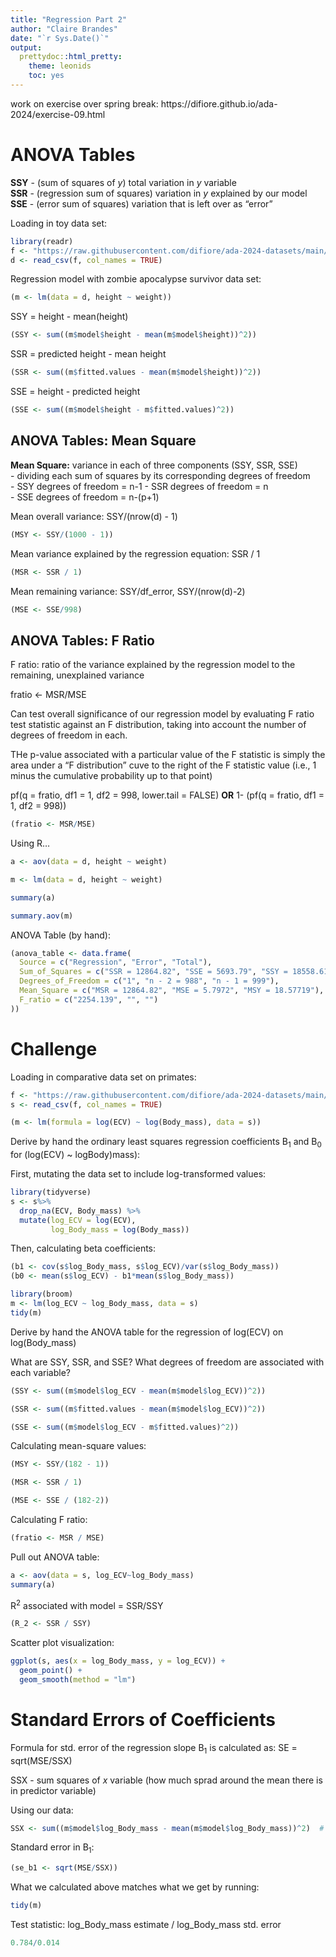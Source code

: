 ```yaml
---
title: "Regression Part 2"
author: "Claire Brandes"
date: "`r Sys.Date()`"
output: 
  prettydoc::html_pretty:
    theme: leonids
    toc: yes
---
```


work on exercise over spring break: https://difiore.github.io/ada-2024/exercise-09.html 

# ANOVA Tables

**SSY** - (sum of squares of *y*) total variation in *y* variable  
**SSR** - (regression sum of squares) variation in *y* explained by our model   
**SSE** - (error sum of squares) variation that is left over as "error"   

Loading in toy data set:

```r
library(readr)
f <- "https://raw.githubusercontent.com/difiore/ada-2024-datasets/main/zombies.csv"
d <- read_csv(f, col_names = TRUE)
```

Regression model with zombie apocalypse survivor data set:

```r
(m <- lm(data = d, height ~ weight))
```

SSY = height - mean(height)

```r
(SSY <- sum((m$model$height - mean(m$model$height))^2))
```

SSR = predicted height - mean height

```r
(SSR <- sum((m$fitted.values - mean(m$model$height))^2))
```

SSE = height - predicted height

```r
(SSE <- sum((m$model$height - m$fitted.values)^2))
```

## ANOVA Tables: Mean Square

**Mean Square:** variance in each of three components (SSY, SSR, SSE)  
- dividing each sum of squares by its corresponding degrees of freedom   
    - SSY degrees of freedom = n-1
    - SSR degrees of freedom = n    
    - SSE degrees of freedom = n-(p+1)
    
Mean overall variance: SSY/(nrow(d) - 1)

```r
(MSY <- SSY/(1000 - 1))
```

Mean variance explained by the regression equation: SSR / 1

```r
(MSR <- SSR / 1)
```

Mean remaining variance: SSY/df_error, SSY/(nrow(d)-2)

```r
(MSE <- SSE/998)
```

## ANOVA Tables: F Ratio

F ratio: ratio of the variance explained by the regression model to the remaining, unexplained variance

fratio <- MSR/MSE

Can test overall significance of our regression model by evaluating F ratio test statistic against an F distribution, taking into account the number of degrees of freedom in each. 

THe p-value associated with a particular value of the F statistic is simply the area under a "F distribution" cuve to the right of the F statistic value (i.e., 1 minus the cumulative probability up to that point)

pf(q = fratio, df1 = 1, df2 = 998, lower.tail = FALSE)
**OR**
1- (pf(q = fratio, df1 = 1, df2 = 998))

```r
(fratio <- MSR/MSE)
```

Using R...

```r
a <- aov(data = d, height ~ weight)

m <- lm(data = d, height ~ weight)

summary(a)

summary.aov(m)
```

ANOVA Table (by hand):

```r
(anova_table <- data.frame(
  Source = c("Regression", "Error", "Total"),
  Sum_of_Squares = c("SSR = 12864.82", "SSE = 5693.79", "SSY = 18558.61"),
  Degrees_of_Freedom = c("1", "n - 2 = 988", "n - 1 = 999"),
  Mean_Square = c("MSR = 12864.82", "MSE = 5.7972", "MSY = 18.57719"),
  F_ratio = c("2254.139", "", "")
))
```

# Challenge

Loading in comparative data set on primates:

```r
f <- "https://raw.githubusercontent.com/difiore/ada-2024-datasets/main/Street_et_al_2017.csv"
s <- read_csv(f, col_names = TRUE)
```


```r
(m <- lm(formula = log(ECV) ~ log(Body_mass), data = s))
```

Derive by hand the ordinary least squares regression coefficients B~1~ and B~0~ for (log(ECV) ~ logBody)mass):

First, mutating the data set to include log-transformed values:

```r
library(tidyverse)
s <- s%>% 
  drop_na(ECV, Body_mass) %>%
  mutate(log_ECV = log(ECV), 
         log_Body_mass = log(Body_mass))
```

Then, calculating beta coefficients:

```r
(b1 <- cov(s$log_Body_mass, s$log_ECV)/var(s$log_Body_mass))
(b0 <- mean(s$log_ECV) - b1*mean(s$log_Body_mass))
```

```r
library(broom)
m <- lm(log_ECV ~ log_Body_mass, data = s)
tidy(m)
```

Derive by hand the ANOVA table for the regression of log(ECV) on log(Body_mass)

What are SSY, SSR, and SSE? What degrees of freedom are associated with each variable?

```r
(SSY <- sum((m$model$log_ECV - mean(m$model$log_ECV))^2))

(SSR <- sum((m$fitted.values - mean(m$model$log_ECV))^2))

(SSE <- sum((m$model$log_ECV - m$fitted.values)^2))
```

Calculating mean-square values:

```r
(MSY <- SSY/(182 - 1))

(MSR <- SSR / 1)

(MSE <- SSE / (182-2))
```

Calculating F ratio:

```r
(fratio <- MSR / MSE)
```

Pull out ANOVA table:

```r
a <- aov(data = s, log_ECV~log_Body_mass)
summary(a)
```

R^2^ associated with model = SSR/SSY

```r
(R_2 <- SSR / SSY)
```

Scatter plot visualization:

```r
ggplot(s, aes(x = log_Body_mass, y = log_ECV)) + 
  geom_point() +
  geom_smooth(method = "lm")
```

# Standard Errors of Coefficients

Formula for std. error of the regression slope B~1~ is calculated as: SE = sqrt(MSE/SSX)

  SSX - sum squares of *x* variable (how much sprad around the mean there is in predictor variable)

Using our data:

```r
SSX <- sum((m$model$log_Body_mass - mean(m$model$log_Body_mass))^2)  # how much x variation there is
```

Standard error in B~1~:

```r
(se_b1 <- sqrt(MSE/SSX))
```

What we calculated above matches what we get by running:

```r
tidy(m)
```

Test statistic: log_Body_mass estimate / log_Body_mass std. error

```r
0.784/0.014
```

